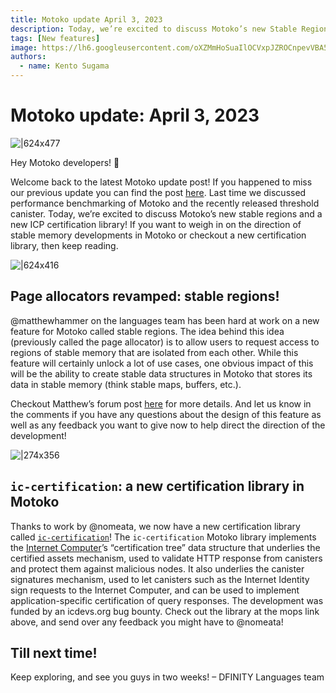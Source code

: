 ```yaml
---
title: Motoko update April 3, 2023
description: Today, we’re excited to discuss Motoko’s new Stable Regions and a new ICP Certification library! If you want to weigh in on the direction of stable memory developments in Motoko or checkout a new certification library, then keep reading.
tags: [New features]
image: https://lh6.googleusercontent.com/oXZMmHoSuaIlOCVxpJZROCnpevVBA57VY9lKjl59bixEvpNtNJm_D0ZszNsam2dcAgI_cb2E9_jbcNQ2ZNZjKoWBlsG3z3wII0-abpK1x36pvl2tg4P0g0ovGZG-toDY3QVnmuk2FNpWyAdQzrOezWI
authors:
  - name: Kento Sugama
---
```


# Motoko update: April 3, 2023
![|624x477](https://lh6.googleusercontent.com/oXZMmHoSuaIlOCVxpJZROCnpevVBA57VY9lKjl59bixEvpNtNJm_D0ZszNsam2dcAgI_cb2E9_jbcNQ2ZNZjKoWBlsG3z3wII0-abpK1x36pvl2tg4P0g0ovGZG-toDY3QVnmuk2FNpWyAdQzrOezWI)

Hey Motoko developers! 👋

Welcome back to the latest Motoko update post!
If you happened to miss our previous update you can find the post [here](https://forum.dfinity.org/t/motoko-update-part-9-threshold-canister-benchmark-insights/19040). Last time we discussed performance benchmarking of Motoko and the recently released threshold canister.
Today, we’re excited to discuss Motoko’s new stable regions and a new ICP certification library! If you want to weigh in on the direction of stable memory developments in Motoko or checkout a new certification library, then keep reading.

![|624x416](https://lh4.googleusercontent.com/Vbnd4HtSiYn0O7WBhOa59ids6A9e6wkrWtvwuuET2gw_wQAsop88oZDaE5Lt74JzhugaGkNND-DE4aZrKnuMy7o4AeU5mUXR7J7uJM9nPiHgMpbhisoe1P3nSaNmPBvTqSQpNOSOD1lf2y1ajd09xXA)

## Page allocators revamped: stable regions!
@matthewhammer on the languages team has been hard at work on a new feature for Motoko called stable regions. The idea behind this idea (previously called the page allocator) is to allow users to request access to regions of stable memory that are isolated from each other. While this feature will certainly unlock a lot of use cases, one obvious impact of this will be the ability to create stable data structures in Motoko that stores its data in stable memory (think stable maps, buffers, etc.).

Checkout Matthew’s forum post [here](https://forum.dfinity.org/t/motoko-stable-regions/19182) for more details. And let us know in the comments if you have any questions about the design of this feature as well as any feedback you want to give now to help direct the direction of the development!

![|274x356](https://lh6.googleusercontent.com/xYdDzoqUt6opykk-gimH-1hbBx11BOJE0ZpciwcZHljpQ9dsow8F3h_DXgiC1GKVCC71l1H2eLhAFFffPyF-6US9tqWVcSsWG3zrKEU6c9sIQfsd4YKUHK1MyOSjxmHI0VP2FIDoqNFIThJjmJ4clkA)

## `ic-certification`: a new certification library in Motoko

Thanks to work by @nomeata, we now have a new certification library called [`ic-certification`](https://mops.one/ic-certification)!
The `ic-certification` Motoko library implements the [Internet Computer](https://learn.internetcomputer.org/hc/en-us/articles/33152818663444-What-is-ICP)’s “certification tree” data structure that underlies the certified assets mechanism, used to validate HTTP response from canisters and protect them against malicious nodes. It also underlies the canister signatures mechanism, used to let canisters such as the Internet Identity sign requests to the Internet Computer, and can be used to implement application-specific certification of query responses.
The development was funded by an icdevs.org bug bounty.
Check out the library at the mops link above, and send over any feedback you might have to @nomeata!

## Till next time!

Keep exploring, and see you guys in two weeks!
– DFINITY Languages team
